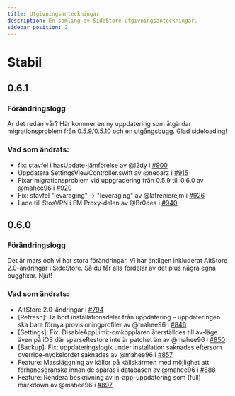 ```yaml
---
title: Utgivningsanteckningar
description: En samling av SideStore-utgivningsanteckningar.
sidebar_position: 2
---
```


# Stabil

## 0.6.1

### Förändringslogg
Är det redan vår? Här kommer en ny uppdatering som åtgärdar migrationsproblem från 0.5.9/0.5.10 och en utgångsbugg. Glad sideloading!

### Vad som ändrats:
- fix: stavfel i hasUpdate-jämförelse av @l2dy i [#900](https://github.com/SideStore/SideStore/pull/900)
- Uppdatera SettingsViewController.swift av @neoarz i [#915](https://github.com/SideStore/SideStore/pull/915)
- Fixar migrationsproblem vid uppgradering från 0.5.9 till 0.6.0 av @mahee96 i [#920](https://github.com/SideStore/SideStore/pull/920)
- Fix: stavfel "levaraging" → "leveraging" av @lafrenierejm i [#926](https://github.com/SideStore/SideStore/pull/926)
- Lade till StosVPN i EM Proxy-delen av @Br0des i [#940](https://github.com/SideStore/SideStore/pull/940)

## 0.6.0

### Förändringslogg
Det är mars och vi har stora förändringar. Vi har äntligen inkluderat AltStore 2.0-ändringar i SideStore. Så du får alla fördelar av det plus några egna buggfixar. Njut!

### Vad som ändrats:
- AltStore 2.0-ändringar i [#794](https://github.com/SideStore/SideStore/pull/794)
- [Refresh]: Ta bort installationsdelar från uppdatering – uppdateringen ska bara förnya provisioningprofiler av @mahee96 i [#846](https://github.com/SideStore/SideStore/pull/846)
- [Settings]: Fix: DisableAppLimit-omkopplaren återställdes till av-läge även på iOS där sparseRestore inte är patchet än av @mahee96 i [#850](https://github.com/SideStore/SideStore/pull/850)
- [Backup]: Fix: uppdateringslogik under installation saknades eftersom override-nyckelordet saknades av @mahee96 i [#857](https://github.com/SideStore/SideStore/pull/857)
- Feature: Massläggning av källor på källskärmen med möjlighet att förhandsgranska innan de sparas i databasen av @mahee96 i [#888](https://github.com/SideStore/SideStore/pull/888)
- Feature: Rendera beskrivning av in-app-uppdatering som (full) markdown av @mahee96 i [#897](https://github.com/SideStore/SideStore/pull/897)
